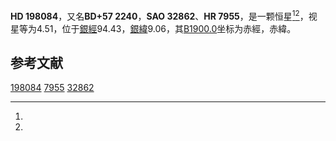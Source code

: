 {{Starbox begin
| name = HD 198084
}}
{{Starbox observe
| epoch = [[J2000.0|J2000.0]]
| constell = {{星座名待查}}<ref name=SIMBAD>{{cite web
 | url=http://simbad.u-strasbg.fr/simbad/sim-id?Ident=HR+7955
 | title=Pulsating variable Star
 | publisher=Centre de Données astronomiques de Strasbourg
 | work=SIMBAD
 | accessdate=2012-07-13
 | archive-date=2019-12-09
 | archive-url=https://web.archive.org/web/20191209202232/http://simbad.u-strasbg.fr/simbad/sim-id%3FIdent%3DHR%2B7955
 | dead-url=no
 }}</ref><ref name=DATA>{{cite web
 | url=http://vizier.u-strasbg.fr/viz-bin/VizieR-5?-out.add=.&-source=5050&-corr=PK=HR&-out.max=9999&HR=7955
 | title=VizieR Detailed Page
 | accessdate=2012-07-13
 | archive-date=2019-02-16
 | archive-url=https://web.archive.org/web/20190216095711/http://vizier.u-strasbg.fr/viz-bin/VizieR-5?-out.add=.&-source=5050&-corr=PK=HR&-out.max=9999&HR=7955
 | dead-url=no
 }}</ref>
| 星官 = 
| ra = {{RA|20|45|21.1}}<ref name=SIMBAD /><ref name=DATA />
| dec = {{DEC|+57|34|47}}<ref name=SIMBAD /><ref name=DATA />
| appmag_v = 4.51<ref name=SIMBAD /><ref name=DATA />
}}
{{Starbox character
| class = F8IV-V<ref name=SIMBAD /><ref name=DATA />
| b-v = 0.54<ref name=SIMBAD /><ref name=DATA />
| u-b = 0.1<ref name=SIMBAD /><ref name=DATA />
| r-i = 0.28<ref name=SIMBAD /><ref name=DATA />
| variable = 
}}
{{Starbox astrometry
| radial_v = 0.1
| prop_mo_ra = -31
| parallax = 0.046
| p_error = 
}}
{{Starbox catalog
| names =BD+57 2240，[[SAO星表|SAO]] 32862，[[HD星表|HD]] 198084，[[HR星表|HR]] 7955}}
{{Starbox reference |Simbad=HR+7955}}
{{Starbox end}}

'''HD 198084'''，又名'''BD+57 2240'''，'''SAO 32862'''、'''HR 7955'''，是一颗恒星<ref name=SIMBAD /><ref name=DATA />，视星等为4.51，位于[[銀道座標系|銀經]]94.43，[[銀道座標系|銀緯]]9.06，其[[B1900.0|B1900.0]]坐标为赤經{{RA|20|42|52.1}}，赤緯{{DEC|+57|9.06|15}}。

== 参考文献 ==
{{reflist}}

{{star-stub}}

[[Category:HD和HDE天體|198084]]
[[Category:HR天體|7955]]
[[Category:SAO天體|32862]]